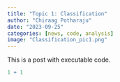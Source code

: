```yaml
---
title: "Topic 1: Classification"
author: "Chiraag Potharaju"
date: "2023-09-25"
categories: [news, code, analysis]
image: "Classification_pic1.png"
---
```


This is a post with executable code.

```r
1 + 1
```
